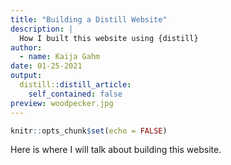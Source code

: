 ```yaml
---
title: "Building a Distill Website"
description: |
  How I built this website using {distill}
author:
  - name: Kaija Gahm
date: 01-25-2021
output:
  distill::distill_article:
    self_contained: false
preview: woodpecker.jpg
---
```



```r
knitr::opts_chunk$set(echo = FALSE)
```

Here is where I will talk about building this website.


